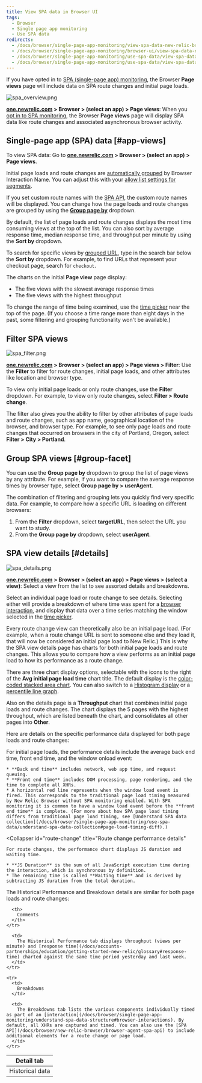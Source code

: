 ```yaml
---
title: View SPA data in Browser UI
tags:
  - Browser
  - Single page app monitoring
  - Use SPA data
redirects:
  - /docs/browser/single-page-app-monitoring/view-spa-data-new-relic-browser
  - /docs/browser/single-page-app-monitoring/browser-ui/view-spa-data-new-relic-browser
  - /docs/browser/single-page-app-monitoring/use-spa-data/view-spa-data-new-relic-browser
  - /docs/browser/single-page-app-monitoring/use-spa-data/view-spa-data-new-relic-browser-ui
---
```


If you have opted in to [SPA (single-page app) monitoring](/docs/browser/single-page-app-monitoring/get-started/welcome-single-page-app-monitoring), the Browser **Page views** page will include data on SPA route changes and initial page loads.

![spa_overview.png](./images/spa_overview.png "spa_overview.png")

**[one.newrelic.com](https://one.newrelic.com) > Browser > (select an app) > Page views**: When you [opt in to SPA monitoring](/docs/browser/single-page-app-monitoring/get-started/add-apps-single-page-app-monitoring), the Browser **Page views** page will display SPA data like route changes and associated asynchronous browser activity.

## Single-page app (SPA) data [#app-views]

To view SPA data: Go to **[one.newrelic.com](https://one.newrelic.com) > Browser > (select an app) > Page views**.

Initial page loads and route changes are [automatically grouped](/docs/browser/new-relic-browser/configuration/group-browser-metrics-urls#hierarchy) by Browser Interaction Name. You can adjust this with your [allow list settings for segments](/docs/browser/new-relic-browser/installation-configuration/url-whitelists-grouping-browser-metrics).

If you set custom route names with the [SPA API](/docs/browser/new-relic-browser/browser-agent-spa-api), the custom route names will be displayed. You can change how the page loads and route changes are grouped by using the [**Group page by**](/docs/browser/single-page-app-monitoring/use-spa-data/view-spa-data-new-relic-browser#group-facet) dropdown.

By default, the list of page loads and route changes displays the most time consuming views at the top of the list. You can also sort by average response time, median response time, and throughput per minute by using the **Sort by** dropdown.

To search for specific views by [grouped URL](/docs/browser/new-relic-browser/configuration/group-browser-metrics-urls#hierarchy), type in the search bar below the **Sort by** dropdown. For example, to find URLs that represent your checkout page, search for `checkout`.

The charts on the initial **Page view** page display:

* The five views with the slowest average response times
* The five views with the highest throughput

To change the range of time being examined, use the [time picker](/docs/accounts-partnerships/education/getting-started-new-relic/glossary#time-picker) near the top of the page. (If you choose a time range more than eight days in the past, some filtering and grouping functionality won't be available.)

## Filter SPA views

![spa_filter.png](./images/spa_filter.png "spa_filter.png")

**[one.newrelic.com](https://one.newrelic.com) > Browser > (select an app) > Page views > Filter**: Use the **Filter** to filter for route changes, initial page loads, and other attributes like location and browser type.

To view only initial page loads or only route changes, use the **Filter** dropdown. For example, to view only route changes, select **Filter > Route change**.

The filter also gives you the ability to filter by other attributes of page loads and route changes, such as app name, geographical location of the browser, and browser type. For example, to see only page loads and route changes that occurred on browsers in the city of Portland, Oregon, select **Filter > City > Portland**.

## Group SPA views [#group-facet]

You can use the **Group page by** dropdown to group the list of page views by any attribute. For example, if you want to compare the average response times by browser type, select **Group page by > userAgent**.

The combination of filtering and grouping lets you quickly find very specific data. For example, to compare how a specific URL is loading on different browsers:

1. From the **Filter** dropdown, select **targetURL**, then select the URL you want to study.
2. From the **Group page by** dropdown, select **userAgent**.

## SPA view details [#details]

![spa_details.png](./images/spa_details.png "spa_details.png")

**[one.newrelic.com](https://one.newrelic.com) > Browser > (select an app) > Page views > (select a view)**: Select a view from the list to see assorted details and breakdowns.

Select an individual page load or route change to see details. Selecting either will provide a breakdown of where time was spent for a [browser interaction](/docs/browser/single-page-app-monitoring/understand-spa-data-structure#browser-interactions), and display that data over a time series matching the window selected in the [time picker](/docs/accounts-partnerships/education/getting-started-new-relic/glossary#time-picker).

Every route change view can theoretically also be an initial page load. (For example, when a route change URL is sent to someone else and they load it, that will now be considered an initial page load to New Relic.) This is why the SPA view details page has charts for both initial page loads and route changes. This allows you to compare how a view performs as an initial page load to how its performance as a route change.

There are three chart display options, selectable with the icons to the right of the **Avg initial page load time** chart title. The default display is the [color-coded stacked area chart](/docs/apm/new-relic-apm/ui-functions/standard-dashboard-features). You can also switch to a [Histogram display](/docs/apm/applications-menu/features/histograms-viewing-data-distribution) or a [percentile line graph](/docs/apm/applications-menu/features/percentiles-comparing-ranked-data).

Also on the details page is a **Throughput** chart that combines initial page loads and route changes. The chart displays the 5 pages with the highest throughput, which are listed beneath the chart, and consolidates all other pages into **Other**.

Here are details on the specific performance data displayed for both page loads and route changes:

<CollapserGroup>
  <Collapser
    id="page-load"
    title="Initial page load performance details"
  >
    For initial page loads, the performance details include the average back end time, front end time, and the window onload event:

    * **Back end time** includes network, web app time, and request queuing.
    * **Front end time** includes DOM processing, page rendering, and the time to complete all XHRs.
    * A horizontal red line represents when the window load event is fired. This corresponds to the traditional page load timing measured by New Relic Browser without SPA monitoring enabled. With SPA monitoring it is common to have a window load event before the **front end time** is complete. (For more about how SPA page load timing differs from traditional page load timing, see [Understand SPA data collection](/docs/browser/single-page-app-monitoring/use-spa-data/understand-spa-data-collection#page-load-timing-diff).)
  </Collapser>

  <Collapser
    id="route-change"
    title="Route change performance details"
  >
    For route changes, the performance chart displays JS duration and waiting time.

    * **JS Duration** is the sum of all JavaScript execution time during the interaction, which is synchronous by definition.
    * The remaining time is called **Waiting time** and is derived by subtracting JS duration from the total duration.
  </Collapser>
</CollapserGroup>

The Historical Performance and Breakdown details are similar for both page loads and route changes:

<Table>
  <thead>
    <tr>
      <th style={{ width: "150px" }}>
        Detail tab
      </th>

      <th>
        Comments
      </th>
    </tr>
  </thead>

  <tbody>
    <tr>
      <td>
        Historical data
      </td>

      <td>
        The Historical Performance tab displays throughput (views per minute) and [response time](/docs/accounts-partnerships/education/getting-started-new-relic/glossary#response-time) charted against the same time period yesterday and last week.
      </td>
    </tr>

    <tr>
      <td>
        Breakdowns
      </td>

      <td>
        The Breakdowns tab lists the various components individually timed as part of an [interaction](/docs/browser/single-page-app-monitoring/understand-spa-data-structure#browser-interactions). By default, all XHRs are captured and timed. You can also use the [SPA API](/docs/browser/new-relic-browser/browser-agent-spa-api) to include additional elements for a route change or page load.
      </td>
    </tr>
  </tbody>
</Table>
